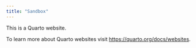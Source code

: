 ```yaml
---
title: "Sandbox"
---
```


This is a Quarto website.

To learn more about Quarto websites visit <https://quarto.org/docs/websites>.
